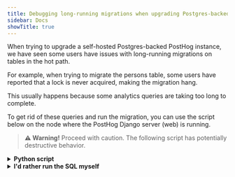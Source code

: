 ```yaml
---
title: Debugging long-running migrations when upgrading Postgres-backed PostHog
sidebar: Docs
showTitle: true
---
```


When trying to upgrade a self-hosted Postgres-backed PostHog instance, we have seen some users have issues with long-running migrations on tables in the hot path.

For example, when trying to migrate the persons table, some users have reported that a lock is never acquired, making the migration hang.

This usually happens because some analytics queries are taking too long to complete. 

To get rid of these queries and run the migration, you can use the script below on the node where the PostHog Django server (web) is running.

> **⚠️ Warning!** Proceed with caution. The following script has potentially destructive behavior.

<details>

<summary><b>Python script</b></summary>

<br />


```python
# How to run:
# Add this code to a delete_queries.py file
# Run python manage.py shell < delete_queries.py
# Set DRY_RUN=0 if you're sure you know what you're doing

import os
from time import sleep

from django.db import connection

QUERY_TIME_LIMIT = os.environ.get("QUERY_TIME_LIMIT", "5 minutes")
TARGET_TABLE = os.environ.get("TARGET_TABLE", "posthog_person")
DRY_RUN = os.environ.get("DRY_RUN", "1") == "1"

MAX_TRIES = 10


def fetch_open_queries():
    res = []
    with connection.cursor() as cursor:
        cursor.execute(
            f"""
            SELECT
                pid,
                now() - pg_stat_activity.query_start AS duration,
                query
            FROM pg_stat_activity
            WHERE (now() - pg_stat_activity.query_start) > interval '{QUERY_TIME_LIMIT}'
            AND state = 'active'
            """
        )
        res = cursor.fetchall()
    return res


open_queries = fetch_open_queries()
tries = 0

while open_queries and len(open_queries) > 0 and tries < MAX_TRIES:
    for query_details in open_queries:
        if TARGET_TABLE in query_details[2]:
            print(f"Preparing to kill query {query_details[0]}:")
            print(query_details[2])
            print(f"It has been active for {query_details[1].seconds}s")
            if not DRY_RUN:
                with connection.cursor() as cursor:
                    cursor.execute(f"SELECT pg_terminate_backend({query_details[0]})")
                print(f"Killed query {query_details[0]}")
            print("")
    open_queries = fetch_open_queries()
    tries += 1
    sleep(1)
```

</details>



<details>

<summary><b>I'd rather run the SQL myself</b></summary>

<br />

Instead of the script, you can also look for long running queries in Postgres yourself, like so:

```sql
SELECT
    pid,
    now() - pg_stat_activity.query_start AS duration,
    query
FROM pg_stat_activity
WHERE (now() - pg_stat_activity.query_start) > interval '5 minutes'
AND state = 'active'
```

Using the PIDs from the query above, you can then kill them like so:

```sql
SELECT pg_terminate_backend(pid)
```

</details>